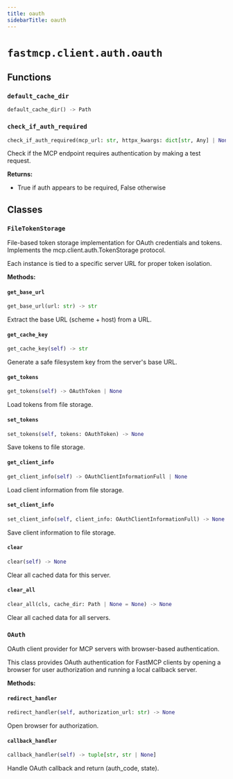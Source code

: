 ```yaml
---
title: oauth
sidebarTitle: oauth
---
```


# `fastmcp.client.auth.oauth`

## Functions

### `default_cache_dir` <sup><a href="https://github.com/jlowin/fastmcp/blob/main/src/fastmcp/client/auth/oauth.py#L36" target="_blank"><Icon icon="github" style="width: 14px; height: 14px;" /></a></sup>

```python
default_cache_dir() -> Path
```

### `check_if_auth_required` <sup><a href="https://github.com/jlowin/fastmcp/blob/main/src/fastmcp/client/auth/oauth.py#L154" target="_blank"><Icon icon="github" style="width: 14px; height: 14px;" /></a></sup>

```python
check_if_auth_required(mcp_url: str, httpx_kwargs: dict[str, Any] | None = None) -> bool
```


Check if the MCP endpoint requires authentication by making a test request.

**Returns:**
- True if auth appears to be required, False otherwise


## Classes

### `FileTokenStorage` <sup><a href="https://github.com/jlowin/fastmcp/blob/main/src/fastmcp/client/auth/oauth.py#L40" target="_blank"><Icon icon="github" style="width: 14px; height: 14px;" /></a></sup>


File-based token storage implementation for OAuth credentials and tokens.
Implements the mcp.client.auth.TokenStorage protocol.

Each instance is tied to a specific server URL for proper token isolation.


**Methods:**

#### `get_base_url` <sup><a href="https://github.com/jlowin/fastmcp/blob/main/src/fastmcp/client/auth/oauth.py#L55" target="_blank"><Icon icon="github" style="width: 14px; height: 14px;" /></a></sup>

```python
get_base_url(url: str) -> str
```

Extract the base URL (scheme + host) from a URL.


#### `get_cache_key` <sup><a href="https://github.com/jlowin/fastmcp/blob/main/src/fastmcp/client/auth/oauth.py#L60" target="_blank"><Icon icon="github" style="width: 14px; height: 14px;" /></a></sup>

```python
get_cache_key(self) -> str
```

Generate a safe filesystem key from the server's base URL.


#### `get_tokens` <sup><a href="https://github.com/jlowin/fastmcp/blob/main/src/fastmcp/client/auth/oauth.py#L75" target="_blank"><Icon icon="github" style="width: 14px; height: 14px;" /></a></sup>

```python
get_tokens(self) -> OAuthToken | None
```

Load tokens from file storage.


#### `set_tokens` <sup><a href="https://github.com/jlowin/fastmcp/blob/main/src/fastmcp/client/auth/oauth.py#L92" target="_blank"><Icon icon="github" style="width: 14px; height: 14px;" /></a></sup>

```python
set_tokens(self, tokens: OAuthToken) -> None
```

Save tokens to file storage.


#### `get_client_info` <sup><a href="https://github.com/jlowin/fastmcp/blob/main/src/fastmcp/client/auth/oauth.py#L98" target="_blank"><Icon icon="github" style="width: 14px; height: 14px;" /></a></sup>

```python
get_client_info(self) -> OAuthClientInformationFull | None
```

Load client information from file storage.


#### `set_client_info` <sup><a href="https://github.com/jlowin/fastmcp/blob/main/src/fastmcp/client/auth/oauth.py#L126" target="_blank"><Icon icon="github" style="width: 14px; height: 14px;" /></a></sup>

```python
set_client_info(self, client_info: OAuthClientInformationFull) -> None
```

Save client information to file storage.


#### `clear` <sup><a href="https://github.com/jlowin/fastmcp/blob/main/src/fastmcp/client/auth/oauth.py#L132" target="_blank"><Icon icon="github" style="width: 14px; height: 14px;" /></a></sup>

```python
clear(self) -> None
```

Clear all cached data for this server.


#### `clear_all` <sup><a href="https://github.com/jlowin/fastmcp/blob/main/src/fastmcp/client/auth/oauth.py#L141" target="_blank"><Icon icon="github" style="width: 14px; height: 14px;" /></a></sup>

```python
clear_all(cls, cache_dir: Path | None = None) -> None
```

Clear all cached data for all servers.


### `OAuth` <sup><a href="https://github.com/jlowin/fastmcp/blob/main/src/fastmcp/client/auth/oauth.py#L184" target="_blank"><Icon icon="github" style="width: 14px; height: 14px;" /></a></sup>


OAuth client provider for MCP servers with browser-based authentication.

This class provides OAuth authentication for FastMCP clients by opening
a browser for user authorization and running a local callback server.


**Methods:**

#### `redirect_handler` <sup><a href="https://github.com/jlowin/fastmcp/blob/main/src/fastmcp/client/auth/oauth.py#L255" target="_blank"><Icon icon="github" style="width: 14px; height: 14px;" /></a></sup>

```python
redirect_handler(self, authorization_url: str) -> None
```

Open browser for authorization.


#### `callback_handler` <sup><a href="https://github.com/jlowin/fastmcp/blob/main/src/fastmcp/client/auth/oauth.py#L260" target="_blank"><Icon icon="github" style="width: 14px; height: 14px;" /></a></sup>

```python
callback_handler(self) -> tuple[str, str | None]
```

Handle OAuth callback and return (auth_code, state).

